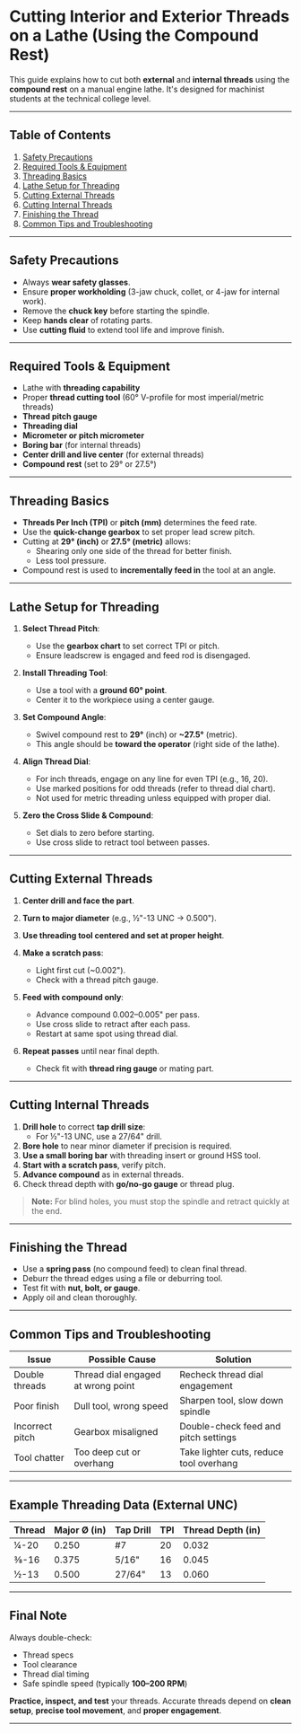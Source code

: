 # Cutting Interior and Exterior Threads on a Lathe (Using the Compound Rest)

This guide explains how to cut both **external** and **internal threads** using the **compound rest** on a manual engine lathe. It's designed for machinist students at the technical college level.

---

## Table of Contents

1. [Safety Precautions](#safety-precautions)
2. [Required Tools & Equipment](#required-tools--equipment)
3. [Threading Basics](#threading-basics)
4. [Lathe Setup for Threading](#lathe-setup-for-threading)
5. [Cutting External Threads](#cutting-external-threads)
6. [Cutting Internal Threads](#cutting-internal-threads)
7. [Finishing the Thread](#finishing-the-thread)
8. [Common Tips and Troubleshooting](#common-tips-and-troubleshooting)

---

## Safety Precautions

- Always **wear safety glasses**.
- Ensure **proper workholding** (3-jaw chuck, collet, or 4-jaw for internal work).
- Remove the **chuck key** before starting the spindle.
- Keep **hands clear** of rotating parts.
- Use **cutting fluid** to extend tool life and improve finish.

---

## Required Tools & Equipment

- Lathe with **threading capability**
- Proper **thread cutting tool** (60° V-profile for most imperial/metric threads)
- **Thread pitch gauge**
- **Threading dial**
- **Micrometer or pitch micrometer**
- **Boring bar** (for internal threads)
- **Center drill and live center** (for external threads)
- **Compound rest** (set to 29° or 27.5°)

---

## Threading Basics

- **Threads Per Inch (TPI)** or **pitch (mm)** determines the feed rate.
- Use the **quick-change gearbox** to set proper lead screw pitch.
- Cutting at **29° (inch)** or **27.5° (metric)** allows:
  - Shearing only one side of the thread for better finish.
  - Less tool pressure.
- Compound rest is used to **incrementally feed in** the tool at an angle.

---

## Lathe Setup for Threading

1. **Select Thread Pitch**:
   - Use the **gearbox chart** to set correct TPI or pitch.
   - Ensure leadscrew is engaged and feed rod is disengaged.

2. **Install Threading Tool**:
   - Use a tool with a **ground 60° point**.
   - Center it to the workpiece using a center gauge.

3. **Set Compound Angle**:
   - Swivel compound rest to **29°** (inch) or **~27.5°** (metric).
   - This angle should be **toward the operator** (right side of the lathe).

4. **Align Thread Dial**:
   - For inch threads, engage on any line for even TPI (e.g., 16, 20).
   - Use marked positions for odd threads (refer to thread dial chart).
   - Not used for metric threading unless equipped with proper dial.

5. **Zero the Cross Slide & Compound**:
   - Set dials to zero before starting.
   - Use cross slide to retract tool between passes.

---

## Cutting External Threads

1. **Center drill and face the part**.
2. **Turn to major diameter** (e.g., ½"-13 UNC → 0.500").
3. **Use threading tool centered and set at proper height**.
4. **Make a scratch pass**:
   - Light first cut (~0.002").
   - Check with a thread pitch gauge.

5. **Feed with compound only**:
   - Advance compound 0.002–0.005" per pass.
   - Use cross slide to retract after each pass.
   - Restart at same spot using thread dial.

6. **Repeat passes** until near final depth.
   - Check fit with **thread ring gauge** or mating part.

---

## Cutting Internal Threads

1. **Drill hole** to correct **tap drill size**:
   - For ½"-13 UNC, use a 27/64" drill.
2. **Bore hole** to near minor diameter if precision is required.
3. **Use a small boring bar** with threading insert or ground HSS tool.
4. **Start with a scratch pass**, verify pitch.
5. **Advance compound** as in external threads.
6. Check thread depth with **go/no-go gauge** or thread plug.

> **Note:** For blind holes, you must stop the spindle and retract quickly at the end.

---

## Finishing the Thread

- Use a **spring pass** (no compound feed) to clean final thread.
- Deburr the thread edges using a file or deburring tool.
- Test fit with **nut, bolt, or gauge**.
- Apply oil and clean thoroughly.

---

## Common Tips and Troubleshooting

| Issue | Possible Cause | Solution |
|-------|----------------|----------|
| Double threads | Thread dial engaged at wrong point | Recheck thread dial engagement |
| Poor finish | Dull tool, wrong speed | Sharpen tool, slow down spindle |
| Incorrect pitch | Gearbox misaligned | Double-check feed and pitch settings |
| Tool chatter | Too deep cut or overhang | Take lighter cuts, reduce tool overhang |

---

## Example Threading Data (External UNC)

| Thread | Major Ø (in) | Tap Drill | TPI | Thread Depth (in) |
|--------|--------------|-----------|-----|-------------------|
| ¼-20   | 0.250        | #7        | 20  | 0.032 |
| ⅜-16   | 0.375        | 5/16"     | 16  | 0.045 |
| ½-13   | 0.500        | 27/64"    | 13  | 0.060 |

---

## Final Note

Always double-check:
- Thread specs
- Tool clearance
- Thread dial timing
- Safe spindle speed (typically **100–200 RPM**)

**Practice, inspect, and test** your threads. Accurate threads depend on **clean setup**, **precise tool movement**, and **proper engagement**.

---
